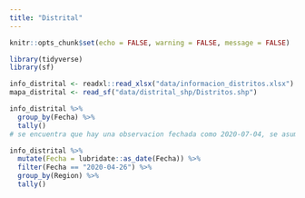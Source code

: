 ```yaml
---
title: "Distrital"
---
```

```r
knitr::opts_chunk$set(echo = FALSE, warning = FALSE, message = FALSE)
```

```r
library(tidyverse)
library(sf)

info_distrital <- readxl::read_xlsx("data/informacion_distritos.xlsx")
mapa_distrital <- read_sf("data/distrital_shp/Distritos.shp")
```

```r
info_distrital %>% 
  group_by(Fecha) %>% 
  tally()
# se encuentra que hay una observacion fechada como 2020-07-04, se asume que debería ser 2020-04-07
```

```r
info_distrital %>% 
  mutate(Fecha = lubridate::as_date(Fecha)) %>% 
  filter(Fecha == "2020-04-26") %>% 
  group_by(Region) %>% 
  tally()
```



